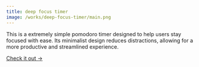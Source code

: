```yaml
---
title: deep focus timer
image: /works/deep-focus-timer/main.png
---
```


This is a extremely simple pomodoro timer designed to help users stay focused with ease. Its minimalist design reduces distractions, allowing for a more productive and streamlined experience.

<a href="https://deepfocus.pages.dev/" target="_blank">
  Check it out -&gt;
</a>
